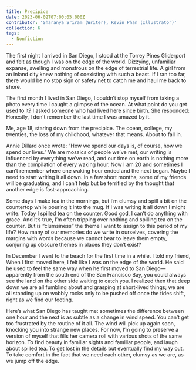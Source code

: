 ```yaml
---
title: Precipice
date: 2023-06-02T07:00:05.000Z
contributor: 'Sharanya Sriram (Writer), Kevin Phan (Illustrator)'
collection: 6
tags:
  - Nonfiction
---
```


The first night I arrived in San Diego, I stood at the Torrey Pines Gliderport and felt as though I was on the edge of the world. Dizzying, unfamiliar expanse, swelling and monstrous on the edge of terrestrial life. A girl from an inland city knew nothing of coexisting with such a beast. If I ran too far, there would be no stop sign or safety net to catch me and haul me back to shore.

The first month I lived in San Diego, I couldn’t stop myself from taking a photo every time I caught a glimpse of the ocean. At what point do you get used to it? I asked someone who had lived here since birth. She responded: Honestly, I don’t remember the last time I was amazed by it.

Me, age 18, staring down from the precipice. The ocean, college, my twenties, the loss of my childhood, whatever that means. About to fall in.

Annie Dillard once wrote: “How we spend our days is, of course, how we spend our lives.” We are mosaics of people we’ve met, our writing is influenced by everything we’ve read, and our time on earth is nothing more than the compilation of every waking hour. Now I am 20 and sometimes I can’t remember where one waking hour ended and the next began. Maybe I need to start writing it all down. In a few short months, some of my friends will be graduating, and I can’t help but be terrified by the thought that another edge is fast-approaching.

Some days I make tea in the mornings, but I’m clumsy and spill a bit on the countertop while pouring it into the mug. If I was writing it all down I might write: Today I spilled tea on the counter. Good god, I can’t do anything with grace. And it’s true, I’m often tripping over nothing and spilling tea on the counter. But is “clumsiness” the theme I want to assign to this period of my life? How many of our memories do we write in ourselves, covering the margins with words because we cannot bear to leave them empty, conjuring up obscure themes in places they don’t exist?

In December I went to the beach for the first time in a while. I told my friend, When I first moved here, I felt like I was on the edge of the world. He said he used to feel the same way when he first moved to San Diego—apparently from the south end of the San Francisco Bay, you could always see the land on the other side waiting to catch you. I realized then that deep down we are all fumbling about and grasping at short-lived things; we are all standing up on wobbly rocks only to be pushed off once the tides shift, right as we find our footing.

Here’s what San Diego has taught me: sometimes the difference between one hour and the next is as subtle as a change in wind speed. You can’t get too frustrated by the routine of it all. The wind will pick up again soon, knocking you into strange new places. For now, I’m going to preserve a version of myself that fills her camera roll with various shots of the same horizon. To find beauty in familiar sights and familiar people, and laugh about spilled tea. To get lost in the details but eventually find my way out. To take comfort in the fact that we need each other, clumsy as we are, as we jump off the edge.
